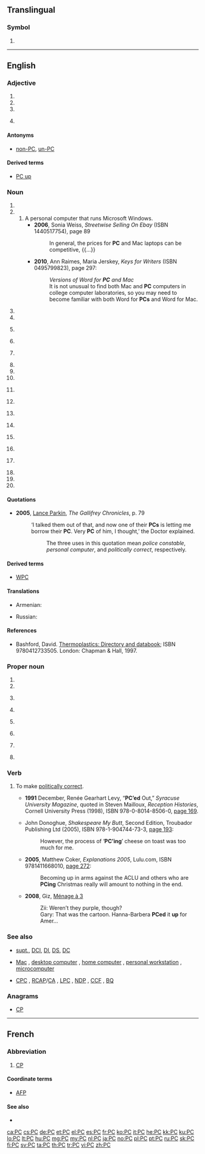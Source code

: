 {{also|pc|pC|PC|pc.}}
==Translingual==

===Symbol===
{{head|mul|symbol}}

# {{SI-unit-abb|peta|coulomb|[[electric charge]]}}

----

==English==

===Adjective===
{{en-adj}}

# {{initialism of|[[partially]] [[continuous]]|lang=en}}
# {{initialism of|politically correct|lang=en}}
# {{initialism of|pro-choice|lang=en}}
# {{context|Canada|politics|dated|lang=en}} {{initialism of|Progressive Conservative|lang=en}}

====Antonyms====
* {{sense|politically correct}} [[non-PC]], [[un-PC]]

====Derived terms====
* {{sense|politically correct}} [[#Verb|PC up]]

===Noun===
{{en-noun}}

# {{initialism of|parsec|lang=en}}
# {{initialism of|personal computer|lang=en}}
## A personal computer that runs Microsoft Windows.
##* '''2006''', Sonia Weiss, ''Streetwise Selling On Ebay'' (ISBN 1440517754), page 89
##*: In general, the prices for '''PC''' and Mac laptops can be competitive, {{...}}
##* '''2010''', Ann Raimes, ‎Maria Jerskey, ''Keys for Writers'' (ISBN 0495799823), page 297:
##*: ''Versions of Word for '''PC''' and Mac''
##*: It is not unusual to find both Mac and '''PC''' computers in college computer laboratories, so you may need to become familiar with both Word for '''PCs''' and Word for Mac.
# {{initialism of|photocopy|lang=en}}
# {{initialism of|player character|lang=en}}
# {{context|British|Canada|lang=en}} {{initialism of|police constable|lang=en}}
# {{initialism of|political correctness|lang=en}}
# {{context|organic chemistry|lang=en}} {{initialism of|polycarbonate|lang=en}}
# {{initialism of|[[w:Posterior commissure|posterior commissure]]|lang=en}}
# {{initialism of|privy council|lang=en}}
# {{initialism of|privy councillor|lang=en}}
# {{context|US|lang=en}} {{initialism of|probable cause|lang=en}}
# {{initialism of|[[w:Probate Court|Probate Court]]|lang=en}}
# {{context|TV|lang=en}} {{initialism of|production code|lang=en}}
# {{initialism of|Professional Corporation|lang=en}}
# {{context|computing|lang=en}} {{initialism of|program counter|lang=en}}
# {{initialism of|progressive contextualization|lang=en}}
# {{context|Canada|politics|dated|lang=en}} {{initialism of|Progressive Conservative|lang=en}}
# {{initialism of|protective custody|lang=en}}
# {{initialism of|private chat|lang=en}}
# {{initialism of|pubococcygeus muscle|lang=en}}

====Quotations====
* '''2005''', [[w:Lance Parkin|Lance Parkin]], ''The Gallifrey Chronicles'', p. 79
*: ‘I talked them out of that, and now one of their '''PCs''' is letting me borrow their '''PC'''. Very '''PC''' of him, I thought,’ the Doctor explained.
*:: The three uses in this quotation mean ''police constable'', ''personal computer'', and ''politically correct'', respectively.

====Derived terms====
* {{sense|police constable}} [[WPC]]

====Translations====
{{trans-top|initialism of personal computer}}
* Armenian: {{t|hy|ԱՀ|sc=Armn}}
{{trans-mid}}
* Russian: {{t+|ru|ПК}}
{{trans-bottom}}

====References====
* {{context|organic chemistry|lang=en}} Bashford, David.  [http://books.google.com/books?id=ycLq-EYaE0QC&dq=a.+schulman&source=gbs_navlinks_s Thermoplastics: Directory and databook]; ISBN 9780412733505. London: Chapman & Hall, 1997.

===Proper noun===
{{en-proper noun}}

# {{initialism of|Proto-Celtic|lang=en}}
# {{initialism of|[[w:Penn Central|Penn Central]]|lang=en}}
# {{context|US|navy|lang=en}} {{initialism of|[[w:Coastal Patrol|Coastal Patrol]]|lang=en}}
# {{initialism of|[[w:Phrozen Crew|Phrozen Crew]]|lang=en}}
# {{context|British|politics|lang=en}} {{initialism of|[[w:Plaid Cymru|Plaid Cymru]]|lang=en}}
# {{context|US|lang=en}} {{initialism of|[[w:Presbyterian Church|Presbyterian Church]]|lang=en}}
# {{context|Canada|politics|lang=en}} {{initialism of|[[w:Progressive Canadian Party|Progressive Canadian Party]]|lang=en}}
# {{context|Canada|politics|dated|lang=en}} {{initialism of|Progressive Conservative Party|lang=en}}

===Verb===
{{en-verb}}

# {{context|sometimes with ''up''|lang=en}} To make [[politically correct]].
#* '''1991''' December, Renée Gearhart Levy, “'''PC’ed''' Out,” ''Syracuse University Magazine'', quoted in Steven Mailloux, ''Reception Histories'', Cornell University Press (1998), ISBN 978-0-8014-8506-0, [http://books.google.com/books?id=0GMcOD2Whq4C&pg=PA169&dq=PC'ed page 169].
#* {{ante|2005}} John Donoghue, ''Shakespeare My Butt'', Second Edition, Troubador Publishing Ltd (2005), ISBN 978-1-904744-73-3, [http://books.google.com/books?id=RZTrIQk_j5YC&pg=PA193&dq=PC'ing page 193]:
#*: However, the process of ‘'''PC’ing'''’ cheese on toast was too much for me.
#* '''2005''', Matthew Coker, ''Explanations 2005'', Lulu.com, ISBN 9781411668010, [http://books.google.com/books?id=pgPfBdXIy1EC&pg=PA272&dq=PCing page 272]:
#*: Becoming up in arms against the ACLU and others who are '''PCing''' Christmas really will amount to nothing in the end.
#* '''2008''', Giz, [http://www.menagea3.net/d/20081213.html Ménage à 3]
#*: Zii: Weren’t they purple, though?
#*: Gary: That was the cartoon.  Hanna-Barbera '''PCed''' it '''up''' for Amer…

===See also===
* {{sense|policing}} [[supt.]], [[DCI]], [[DI]], [[DS]], [[DC]]
* {{sense|computing}} [[Mac]] , [[desktop computer]] , [[home computer]] , [[personal workstation]] , [[microcomputer]]
* {{sense|Canadian politics}} [[CPC]] , [[RCAP]]/[[CA]] , [[LPC]] , [[NDP]] , [[CCF]] , [[BQ]]

===Anagrams===
* [[CP#English|CP]]

----
==French==

===Abbreviation===
{{rfc-header|Abbreviation}}
{{head|fr|abbreviation}}
# {{context|journalism|in Canada|lang=fr}} [[CP]] {{initialism of|lang=fr|[[presse|Presse]] [[canadienne]]}} {{gloss|Canadian Press}}
====Coordinate terms====
{{sense|Presse canadienne}}
* [[AFP]] {{qualifier|France}}
====See also====
* {{pedia|lang=fr|Presse canadienne}}

[[ca:PC]]
[[cs:PC]]
[[de:PC]]
[[et:PC]]
[[el:PC]]
[[es:PC]]
[[fr:PC]]
[[ko:PC]]
[[it:PC]]
[[he:PC]]
[[kk:PC]]
[[ku:PC]]
[[lo:PC]]
[[lt:PC]]
[[hu:PC]]
[[mg:PC]]
[[my:PC]]
[[nl:PC]]
[[ja:PC]]
[[no:PC]]
[[pl:PC]]
[[pt:PC]]
[[ru:PC]]
[[sk:PC]]
[[fi:PC]]
[[sv:PC]]
[[ta:PC]]
[[th:PC]]
[[tr:PC]]
[[vi:PC]]
[[zh:PC]]